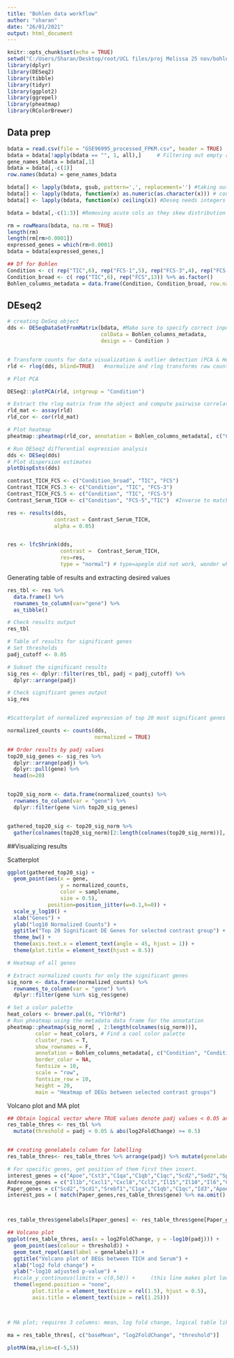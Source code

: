 ---
title: "Bohlen data workflow"
author: "sharan"
date: "26/01/2021"
output: html_document
---



```{r setup, include=FALSE, results='hide'}
knitr::opts_chunk$set(echo = TRUE)
setwd("C:/Users/Sharan/Desktop/root/UCL files/proj Melissa 25 nov/bohlen paper/ ") 
library(dplyr)
library(DESeq2)
library(tibble)
library(tidyr)
library(ggplot2)
library(ggrepel)
library(pheatmap)
library(RColorBrewer)
```

## Data prep

```{r dataprep}

bdata = read.csv(file = "GSE96995_processed_FPKM.csv", header = TRUE)
bdata = bdata[!apply(bdata == "", 1, all),]     # Filtering out empty rows
gene_names_bdata = bdata[,1]
bdata = bdata[,-c(1)]
row.names(bdata) = gene_names_bdata

bdata[] <- lapply(bdata, gsub, pattern=',', replacement='') #taking out commas, they cause error
bdata[] <- lapply(bdata, function(x) as.numeric(as.character(x))) # converting all cols from character to numeric class
bdata[] <- lapply(bdata, function(x) ceiling(x)) #Deseq needs integers

bdata = bdata[,-c(1:3)] #Removing acute cols as they skew distribution

```



```{r data filtering}

rm = rowMeans(bdata, na.rm = TRUE)
length(rm)
length(rm[rm>0.0001])
expressed_genes = which(rm>0.0001)
bdata = bdata[expressed_genes,]

```


```{r column metadata}
## Df for Bohlen
Condition <- c( rep("TIC",6), rep("FCS-1",5), rep("FCS-3",4), rep("FCS-5",4)) %>% as.factor()
Condition_broad <- c( rep("TIC",6), rep("FCS",13)) %>% as.factor()
Bohlen_columns_metadata = data.frame(Condition, Condition_broad, row.names =  colnames(bdata))

```


## DEseq2


```{r Deseq2}

# creating DeSeq object
dds <- DESeqDataSetFromMatrix(bdata, #Make sure to specify correct input data & colData
                              colData = Bohlen_columns_metadata, 
                              design = ~ Condition )


# Transform counts for data visualization & outlier detection (PCA & Heatmap)
rld <- rlog(dds, blind=TRUE)   #normalize and rlog transforms raw counts

# Plot PCA

DESeq2::plotPCA(rld, intgroup = "Condition")

# Extract the rlog matrix from the object and compute pairwise correlation values
rld_mat <- assay(rld)
rld_cor <- cor(rld_mat)

# Plot heatmap
pheatmap::pheatmap(rld_cor, annotation = Bohlen_columns_metadata[, c("Condition","Condition_broad"), drop=F])

# Run DESeq2 differential expression analysis
dds <- DESeq(dds)
# Plot dispersion estimates
plotDispEsts(dds)
```


```{r contrast}

contrast_TICH_FCS <- c("Condition_broad", "TIC", "FCS")
Contrast_TICH_FCS.3 <- c("Condition", "TIC", "FCS-3")
Contrast_TICH_FCS.5 <- c("Condition", "TIC", "FCS-5")
Contrast_Serum_TICH <- c("Condition", "FCS-5","TIC")  #Inverse to match pseudobulk workflow

res <- results(dds, 
               contrast = Contrast_Serum_TICH,
               alpha = 0.05)


res <- lfcShrink(dds, 
                 contrast =  Contrast_Serum_TICH,
                 res=res,
                 type = "normal") # type=apeglm did not work, wonder why

```


Generating table of results and extracting desired values
```{r results}
res_tbl <- res %>%
  data.frame() %>%
  rownames_to_column(var="gene") %>%
  as_tibble()

# Check results output
res_tbl

# Table of results for significant genes
# Set thresholds
padj_cutoff <- 0.05

# Subset the significant results
sig_res <- dplyr::filter(res_tbl, padj < padj_cutoff) %>%
  dplyr::arrange(padj)

# Check significant genes output
sig_res


#Scatterplot of normalized expression of top 20 most significant genes

normalized_counts <- counts(dds, 
                            normalized = TRUE)

## Order results by padj values
top20_sig_genes <- sig_res %>%
  dplyr::arrange(padj) %>%
  dplyr::pull(gene) %>%
  head(n=20)


top20_sig_norm <- data.frame(normalized_counts) %>%
  rownames_to_column(var = "gene") %>%
  dplyr::filter(gene %in% top20_sig_genes)


gathered_top20_sig <- top20_sig_norm %>%
  gather(colnames(top20_sig_norm)[2:length(colnames(top20_sig_norm))], key = "samplename", value = "normalized_counts")

```


##Visualizing results

Scatterplot
```{r scatterplot}

ggplot(gathered_top20_sig) +
  geom_point(aes(x = gene, 
                 y = normalized_counts, 
                 color = samplename, 
                 size = 0.5), 
             position=position_jitter(w=0.1,h=0)) +
  scale_y_log10() +
  xlab("Genes") +
  ylab("log10 Normalized Counts") +
  ggtitle("Top 20 Significant DE Genes for selected contrast group") +
  theme_bw() +
  theme(axis.text.x = element_text(angle = 45, hjust = 1)) + 
  theme(plot.title = element_text(hjust = 0.5))

# Heatmap of all genes

# Extract normalized counts for only the significant genes
sig_norm <- data.frame(normalized_counts) %>%
  rownames_to_column(var = "gene") %>%
  dplyr::filter(gene %in% sig_res$gene)

# Set a color palette
heat_colors <- brewer.pal(6, "YlOrRd")
# Run pheatmap using the metadata data frame for the annotation
pheatmap::pheatmap(sig_norm[ , 2:length(colnames(sig_norm))], 
         color = heat_colors, # Find a cool color palette
         cluster_rows = T, 
         show_rownames = F,
         annotation = Bohlen_columns_metadata[, c("Condition", "Condition_broad")], 
         border_color = NA, 
         fontsize = 10, 
         scale = "row", 
         fontsize_row = 10, 
         height = 20,
         main = "Heatmap of DEGs between selected contrast groups")        


```


Volcano plot and MA plot
```{r plots}
## Obtain logical vector where TRUE values denote padj values < 0.05 and fold change > 1.5 in either direction
res_table_thres <- res_tbl %>% 
  mutate(threshold = padj < 0.05 & abs(log2FoldChange) >= 0.5)


## creating genelabels column for labelling
res_table_thres<- res_table_thres %>% arrange(padj) %>% mutate(genelabels = "")

# For specific genes, get position of them first then insert. 
interest_genes = c("Apoe","Cst3","C1qa","C1qb","C1qc","Scd2","Sod2","Spp1","Tmem176a","Tmem176b","Clec4a1","Lsp1")
Andreone_genes = c("Il1b","Cxcl1","Cxcl8","Ccl2","Il15","Il10","Il6","Ccl20","Il23a","Tnfsf15","Il1rn","Cxcl5","Cxcl3","Cxcl10","Cxcl14")
Paper_genes = c("Scd2","Scd1","Srebf1","C1qa","C1qb","C1qc","Id3","Apoe")
interest_pos = ( match(Paper_genes,res_table_thres$gene) %>% na.omit() )



res_table_thres$genelabels[Paper_genes] <- res_table_thres$gene[Paper_genes]

## Volcano plot
ggplot(res_table_thres, aes(x = log2FoldChange, y = -log10(padj))) +
  geom_point(aes(colour = threshold)) +
  geom_text_repel(aes(label = genelabels)) +
  ggtitle("Volcano plot of DEGs between TICH and Serum") +
  xlab("log2 fold change") + 
  ylab("-log10 adjusted p-value") +
  #scale_y_continuous(limits = c(0,50)) +     (this line makes plot look cleaner but labels dont work if used)
  theme(legend.position = "none",
        plot.title = element_text(size = rel(1.5), hjust = 0.5),
        axis.title = element_text(size = rel(1.25))) 



# MA plot; requires 3 columns: mean, log fold change, logical table like threshold or significance

ma = res_table_thres[, c("baseMean", "log2FoldChange", "threshold")]

plotMA(ma,ylim=c(-5,5))

```
